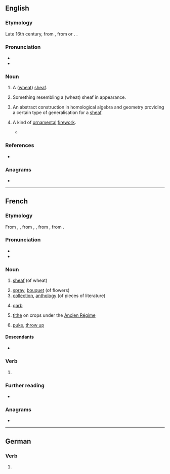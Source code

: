 {{also|gerbé|gërbë}}
==English==

===Etymology===
Late 16th century, from {{der|en|fr|gerbe}}, from {{der|en|frk|*garba}} or {{m|frk|*garbe}}. {{doublet|en|garb}}.

===Pronunciation===
* {{IPA|en|/d͡ʒɜː(ɹ)b/}}
* {{rhymes|en|ɜː(ɹ)b|s=1}}

===Noun===
{{en-noun}}
{{wikipedia}}

# {{lb|en|now|_|obsolete}} A ([[wheat]]) [[sheaf]].
# Something resembling a (wheat) sheaf in appearance. {{rfex|en}}
# {{lb|en|mathematics}} An abstract construction in homological algebra and geometry providing a certain type of generalisation for a [[sheaf]].
# {{lb|en|pyrotechnics}} A kind of [[ornamental]] [[firework]].
#*{{quote-book|en|1835|Frederick Bruhl|The Complete Art of Making Fireworks|passage=on the top of the post fix a '''gerbe'''; then clothe all the cases with leaders , so that both they and the '''gerbe''' may take fire at the same time}}

===References===
* {{R:OED}}

===Anagrams===
* {{anagrams|en|a=beegr|Gebre|Grebe|grebe}}

----

==French==

===Etymology===
From {{inh|fr|frm|gerbe}}, {{m|frm|garbe}}, from {{inh|fr|fro|garbe}}, {{m|fro|jarbe}}, from {{der|fr|frk|*garba}}, from {{der|fr|gem-pro|*garbō}}.

===Pronunciation===
* {{fr-IPA}}
* {{audio|fr|Fr-gerbe.ogg|Audio}}

===Noun===
{{fr-noun|f}}

# {{lb|fr|agriculture}} [[sheaf]] (of wheat)
# [[spray]], [[bouquet]] (of flowers)
# [[collection]], [[anthology]] (of pieces of literature)
# {{lb|fr|heraldry}} [[garb]]
# {{lb|fr|historical}} [[tithe]] on crops under the [[Ancien Régime]]
# {{lb|fr|slang}} [[puke]], [[throw up]] {{gloss|vomit}}

====Descendants====
* {{desc|en|gerbe|bor=1}}

===Verb===
{{head|fr|verb form}}

# {{inflection of|fr|gerber||1//3|s|pres|ind//sub|;|2|s|impr}}

===Further reading===
* {{R:TLFi}}

===Anagrams===
* {{l|fr|berge}}

----

==German==

===Verb===
{{head|de|verb form}}

# {{verb form of|de|gerben||1|s|pres|;|1//3|s|sub|I|;|s|imp}}